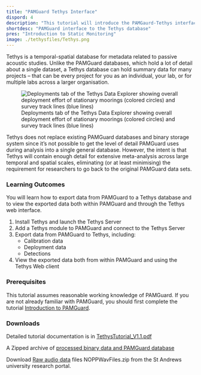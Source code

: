 ```yaml
---
title: "PAMGuard Tethys Interface"
dispord: 4
description: "This tutorial will introduce the PAMGaurd-Tethys interface, show you how to export data from PAMGuard to Tethys, and view the data with the Tethys web client and data explorer"
shortdesc: "PAMGuard interface to the Tethys database"
pres: "Introduction to Static Monitoring"
image: ./tethysfiles/Tethys.png
---
```


Tethys is a temporal-spatial database for metadata related to passive acoustic studies. Unlike the PAMGuard databases, which hold a lot of detail about a single dataset, a Tethys database can hold summary data for many projects -- that can be every project for you as an individual, your lab, or for multiple labs across a larger organisation.

![Deployments tab of the Tethys Data Explorer showing overall deployment effort of stationary moorings (colored circles) and survey track lines (blue lines)](./tethysfiles/Tethys.png)

Tethys does not replace existing PAMGuard databases and binary storage system since it's not possible to get the level of detail PAMGuard uses during analysis into a single general database. However, the intent is that Tethys will contain enough detail for extensive meta-analysis across large temporal and spatial scales, eliminating (or at least minimising) the requirement for researchers to go back to the original PAMGuard data sets.

### Learning Outcomes

You will learn how to export data from PAMGuard to a Tethys database and to view the exported data both within PAMGuard and through the Tethys web interface.

1.  Install Tethys and launch the Tethys Server
2.  Add a Tethys module to PAMGuard and connect to the Tethys Server
3.  Export data from PAMGuard to Tethys, including:
    -   Calibration data
    -   Deployment data
    -   Detections
4.  View the exported data both from within PAMGuard and using the Tethys Web client

### Prerequisites

This tutorial assumes reasonable working knowledge of PAMGuard. If you are not already 
familiar with PAMGuard, you should first complete the tutorial 
[Introduction to PAMGuard](staticmonitoring.qmd). 

### Downloads

Detailed tutorial documentation is in [TethysTutorial_V1.1.pdf](https://github.com/PAMGuardLearning/pamguard_tethys/releases/download/V1.1/TethysTutorial_V1.1.pdf)

A Zipped archive of [processed binary data and PAMGuard database](https://github.com/PAMGuardLearning/pamguard_tethys/releases/download/V1.1/NARWExampleDataset.zip)

Download [Raw audio data](https://research-portal.st-andrews.ac.uk/en/datasets/dclde-2013-workshop-dataset) files NOPPWavFiles.zip from the St Andrews university research portal.
